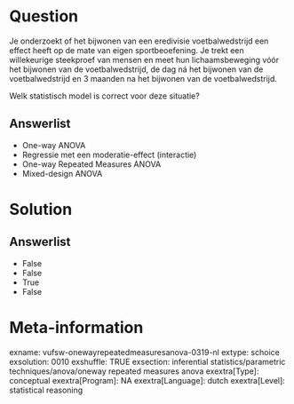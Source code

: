 Question
========
Je onderzoekt of het bijwonen van een eredivisie voetbalwedstrijd een
effect heeft op de mate van eigen sportbeoefening. Je trekt een
willekeurige steekproef van mensen en meet hun lichaamsbeweging vóór het
bijwonen van de voetbalwedstrijd, de dag ná het bijwonen van de
voetbalwedstrijd en 3 maanden na het bijwonen van de voetbalwedstrijd.  
  
Welk statistisch model is correct voor deze situatie?

Answerlist
----------
* One-way ANOVA
* Regressie met een moderatie-effect (interactie)
* One-way Repeated Measures ANOVA
* Mixed-design ANOVA

Solution
========










Answerlist
----------
* False
* False
* True
* False

Meta-information
================
exname: vufsw-onewayrepeatedmeasuresanova-0319-nl
extype: schoice
exsolution: 0010
exshuffle: TRUE
exsection: inferential statistics/parametric techniques/anova/oneway repeated measures anova
exextra[Type]: conceptual
exextra[Program]: NA
exextra[Language]: dutch
exextra[Level]: statistical reasoning

